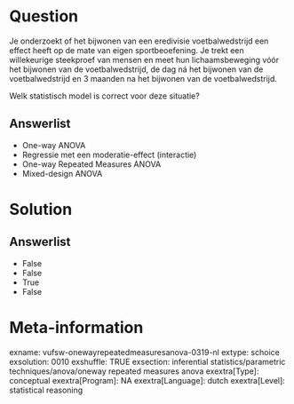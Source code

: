 Question
========
Je onderzoekt of het bijwonen van een eredivisie voetbalwedstrijd een
effect heeft op de mate van eigen sportbeoefening. Je trekt een
willekeurige steekproef van mensen en meet hun lichaamsbeweging vóór het
bijwonen van de voetbalwedstrijd, de dag ná het bijwonen van de
voetbalwedstrijd en 3 maanden na het bijwonen van de voetbalwedstrijd.  
  
Welk statistisch model is correct voor deze situatie?

Answerlist
----------
* One-way ANOVA
* Regressie met een moderatie-effect (interactie)
* One-way Repeated Measures ANOVA
* Mixed-design ANOVA

Solution
========










Answerlist
----------
* False
* False
* True
* False

Meta-information
================
exname: vufsw-onewayrepeatedmeasuresanova-0319-nl
extype: schoice
exsolution: 0010
exshuffle: TRUE
exsection: inferential statistics/parametric techniques/anova/oneway repeated measures anova
exextra[Type]: conceptual
exextra[Program]: NA
exextra[Language]: dutch
exextra[Level]: statistical reasoning

